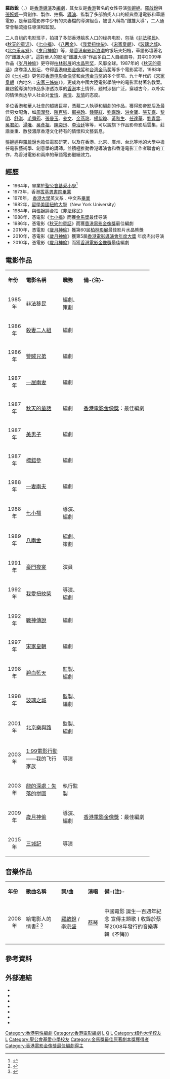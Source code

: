 {{藝人
|姓名 = 羅啟銳
|類型 = 導演
|圖片 =<!--建議使用自由版權圖像-->
|圖片尺寸 =
|圖片簡介 =
|本名 =
|外文名 =
|外文 = 
|羅馬拼音 = Law Kai-Yui 
|英文名 = Alex Law
|暱稱 =
|其他藝名 =
|國籍 = {{CHN-HKG}}
|民族 =
|籍貫 =
|出生日期 = {{birth date and age|1952|11|30}}
|出生地點 = {{HKG-1945}}
|逝世日期 =
|逝世地點 =
|職業 = 導演、編劇
|語言 =
|教育程度 = [[香港大學|香港大學]]英文系﹑中文系<br>{{USA}}[[紐約大學|紐約大學]]電影系碩士
|宗教信仰 =
|配偶 = [[張婉婷|張婉婷]]
|兒女 =
|父母 =
|音樂類型 =
|演奏樂器 =
|出道地點 =
|出道作 =
|出道日期 =
|代表作 =
|活躍年代 =
|唱片公司 =
|經紀公司 =
|網站 =
|相關團體 =
|獎項 =
|IMDb = 0492288
|現任成員 =
|過往成員 =
|音樂專輯 =
|電影 =
|主持節目 =
|電視劇 =
|廣播劇 =
|舞台劇 =
|書籍 =
| goldenhorseawards = '''[[金馬獎最佳原著劇本|最佳原著劇本]]'''<br>1988 《七小福》<br>1998 《玻璃之城》 <br>'''[[金馬獎最佳導演|最佳導演]]'''<br>1988 《七小福》
| hongkongfilmawards = '''[[香港電影金像獎最佳編劇|最佳編劇]]'''<br>1987 《[[秋天的童話|秋天的童話]]》 <br>2010 《[[歲月神偷|歲月神偷]]》 <br> 
'''[[香港電影金像獎最佳原創電影歌曲|最佳原創電影歌曲]]'''<br>2010 歲月輕狂 -《歲月神偷》
}}
'''羅啟銳'''（{{lang-en|'''Alex Law'''}}，{{bd|1952年|11月30日|||catIdx=L羅}}）是[[香港|香港]][[導演|導演]]及[[編劇|編劇]]，其女友是[[香港|香港]]著名的女性导演[[张婉婷|张婉婷]]。[[羅啟銳|羅啟銳]]與[[張婉婷|張婉婷]]一齊創作、製作、拍攝、[[導演|導演]]、監製了多部膾炙人口的經典香港電影和華語電影，是華語電影界中少有的夫妻檔的導演組合，被世人稱為“雌雄大導”，二人通常會輪流擔任導演和監製。

二人自组的电影班子，拍摄了多部香港脍炙人口的经典电影，包括《[[非法移民|非法移民]]》、《[[秋天的童话|秋天的童话]]》、《[[七小福_(1988年電影)|七小福]]》、《[[八两金|八两金]]》、《[[我爱扭纹柴|我爱扭纹柴]]》、《[[宋家皇朝|宋家皇朝]]》、《[[玻璃之城|玻璃之城]]》、《[[北京乐与怒|北京乐与怒]]》、《[[岁月神偷|岁月神偷]]》等，是[[香港电影新浪潮|香港电影新浪潮]]的银坛夫妇档，華語影壇著名的“雌雄大導”。這對華人的影壇“雌雄大導”作品多由二人自编自导，其中2009年作品《[[岁月神偷|岁月神偷]]》更夺得[[柏林影展|柏林影展]]的[[水晶熊奖|水晶熊奖]]，风靡全球。1987年的《[[秋天的童话|秋天的童话]]》席卷[[华人影坛|华人影坛]]，夺得[[香港电影金像奖|香港电影金像奖]]和[[台湾|台湾]][[金马奖|金马奖]]等多个電影奖项，1988年的《[[七小福_(1988年電影)|七小福]]》更包揽[[香港电影金像奖|香港电影金像奖]]和[[台湾|台湾]][[金马奖|金马奖]]的多个奖项。九十年代的《[[宋家皇朝|宋家皇朝]]（內地名：[[宋家三姊妹|宋家三姊妹]]）》，更成為中國大陸電影學院中的電影素材著名教案。羅啟銳導演的作品多渗透浓厚的[[香港|香港]]本土情怀，题材涉猎广泛，穿越古今，以朴实的情愫表达华人社会对[[爱情|爱情]]、[[亲情|亲情]]、[[友情|友情]]的态度。

多位香港和華人社會的超級巨星，憑藉二人執導和編劇的作品，獲得影帝影后及最佳男女配角，如[[周潤發|周潤發]]、[[陳百強|陳百強]]、[[鄭裕玲|鄭裕玲]]、[[鍾楚紅|鍾楚紅]]、[[劉嘉玲|劉嘉玲]]、[[洪金寶|洪金寶]]、[[張艾嘉|張艾嘉]]、[[黎明|黎明]]、[[舒淇|舒淇]]、[[毛舜筠|毛舜筠]]、[[張曼玉|張曼玉]]、[[姜文|姜文]]、[[金燕玲|金燕玲]]、[[楊紫瓊|楊紫瓊]]、[[黃秋生|黃秋生]]、[[任達華|任達華]]、[[劉青雲|劉青雲]]、[[吳君如|吳君如]]、[[湯唯|湯唯]]、[[吳彥祖|吳彥祖]]、[[陳奕迅|陳奕迅]]、[[李治廷|李治廷]]等等，可以說旗下作品影帝影后雲集，莊諧並重、散發濃厚香港文化特有的情懷和文藝氣息。

[[張婉婷|張婉婷]]與[[羅啟銳|羅啟銳]]也擔任電影研究，以及在香港、北京、廣州、台北等地的大學中擔任電影藝術學、創意學的講師。並積極推動香港導演會和香港電影工作者聯會的工作，為香港電影和兩岸的華語電影繼續效力。

==經歷==
*1964年，畢業於[[聖公會基愛小學|聖公會基愛小學]]<ref name="舊生成就">{{Cite web |url=http://www.keioi.edu.hk/AlumniAchievements.php |title=聖公會基愛小學〈舊生成就〉 |access-date=2017-11-17 |archive-date=2020-12-10 |archive-url=https://web.archive.org/web/20201210004701/http://www.keioi.edu.hk/AlumniAchievements.php |dead-url=no }}</ref>
*1973年，香港[[拔萃男書院|拔萃男書院]][[畢業|畢業]]
*1976年， [[香港大學|香港大學]]英文系﹑中文系[[畢業|畢業]]
*1982年，[[留學|留學]][[美國|美國]][[紐約大學|紐約大學]]（New York University）
*1984年，與[[張婉婷|張婉婷]]合拍《[[非法移民|非法移民]]》
*1988年，憑電影《[[七小福_(1988年電影)|七小福]]》而獲[[金馬獎|金馬獎]]最佳导演
*1986年，憑電影《[[秋天的童話|秋天的童話]]》而獲[[香港電影金像獎|香港電影金像獎]]最佳編劇
*2010年，憑電影《[[歲月神偷|歲月神偷]]》獲第60屆[[柏林影展|柏林影展]]最佳影片水晶熊獎
*2010年，憑電影《[[歲月神偷|歲月神偷]]》獲第5屆[[香港電影導演會年度大獎|香港電影導演會年度大獎]] 年度杰出导演
*2010年，憑電影《[[歲月神偷|歲月神偷]]》而獲[[香港電影金像獎|香港電影金像獎]]最佳編劇

==電影作品==
{|class="wikitable" width="750px"
|- style="background:cornflowerblue; color:white" align=center
|width=5|'''年份'''||width=100|'''電影名稱'''||width=50|'''職務'''||width=200|'''備-{注}-'''
|-
|align=center|1985年||[[非法移民_(電影)|非法移民]]||編劇、策劃||
|-
|align=center|1986年||[[殺妻二人組|殺妻二人組]]||編劇||
|-
|align=center|1986年||[[警賊兄弟|警賊兄弟]]||編劇||
|-
|align=center|1987年||[[一屋兩妻|一屋兩妻]]||編劇||
|-
|align=center|1987年||[[秋天的童話|秋天的童話]]||編劇||[[香港電影金像獎|香港電影金像獎]]：最佳編劇
|-
|align=center|1987年||[[美男子_(电影)|美男子]]||編劇||
|-
|align=center|1987年||[[標錯參|標錯參]]||編劇||
|-
|align=center|1988年||[[一妻兩夫|一妻兩夫]]||編劇||
|-
|align=center|1988年||[[七小福_(電影)|七小福]]||導演、編劇||
|-
|align=center|1989年||[[八兩金_(電影)|八兩金]]||編劇、策劃||
|-
|align=center|1991年||[[豪門夜宴_(1991年電影)|豪門夜宴]]||演員||
|-
|align=center|1992年||[[我愛扭紋柴|我愛扭紋柴]]||導演、編劇||
|-
|align=center|1992年||[[戰神傳說|戰神傳說]]||編劇||
|-
|align=center|1997年||[[宋家皇朝|宋家皇朝]]||編劇||
|-
|align=center|1998年||[[碧血藍天|碧血藍天]]||監製、編劇||
|-
|align=center|1998年||[[玻璃之城|玻璃之城]]||監製、編劇||
|-
|align=center|2001年||[[北京樂與路|北京樂與路]]||監製、編劇||
|-
|align=center|2003年||[[1:99電影行動|1:99電影行動]]——我的飞行家族||導演||
|-
|align=center|2003年||[[龍的深處：失落的拼圖|龍的深處：失落的拼圖]]||執行監製||
|-
|align=center|2009年||[[歲月神偷|歲月神偷]]||導演、編劇||[[香港電影金像獎|香港電影金像獎]]：最佳編劇
|-
|align=center|2015年||[[三城記_(2015年電影)|三城記]]||導演||
|}

==音樂作品==
{|class="wikitable" width="750px"
|- style="background:cornflowerblue; color:white" align=center
|width=15|'''年份'''||width=150|'''歌曲名稱'''||width=100|'''詞/曲'''||width=50|'''演唱'''||width=280|'''備-{注}-'''
|-
|align=center|2008年||給電影人的情書<ref>{{Cite web |url=https://baike.baidu.hk/item/%E7%B5%A6%E9%9B%BB%E5%BD%B1%E4%BA%BA%E7%9A%84%E6%83%85%E6%9B%B8/10013869 |title=百度百科：給電影人的情書  |access-date=2021-10-31 |archive-date=2021-10-31 |archive-url=https://web.archive.org/web/20211031081504/https://baike.baidu.hk/item/%E7%B5%A6%E9%9B%BB%E5%BD%B1%E4%BA%BA%E7%9A%84%E6%83%85%E6%9B%B8/10013869 |dead-url=no }}</ref> <ref>{{Cite web |url=https://www.youtube.com/watch?v=MuIaCHlSxDM |title=《披荊斬棘的哥哥》張晉&尹正&張智霖《給電影人的情書》柔軟又飽滿厚重的演繹一秒破防！MangoTV  |access-date=2021-10-31 |archive-date=2021-11-05 |archive-url=https://web.archive.org/web/20211105162708/https://www.youtube.com/watch?v=MuIaCHlSxDM |dead-url=no }}</ref> || [[羅啟銳|羅啟銳]] / [[李宗盛|李宗盛]]||[[蔡琴|蔡琴]]|| 中國電影 誕生一百週年紀念 宣傳主題歌
(
收錄於蔡琴2008年發行的音樂專輯《不悔》)

|}

==參考資料==
{{reflist}}

==外部連結==
* {{Sinaweibo|luoqirui}}
* {{Sinablog|luoqirui}}
* {{imdb name|0492288}}{{en}}
* {{Amg name|98916}}
* {{hkmdb name|5621}}
* {{douban people}}
* {{Mtime people|893096}}

{{金馬獎最佳導演|第25屆}}
{{金馬獎最佳原著劇本|第25·35屆}}
{{香港電影金像獎最佳編劇|第7·29屆}}
{{DEFAULTSORT: Law, Kai Yui}}
[[Category:香港男性編劇|Category:香港男性編劇]]
[[Category:香港電影編劇|Category:香港電影編劇]]
[[Category:香港电影導演|L]]
[[Category:羅姓|Q]]
[[Category:香港大學校友|L]]
[[Category:纽约大学校友|Category:纽约大学校友]]
[[Category:拔萃男書院校友|L]]
[[Category:聖公會基愛小學校友|Category:聖公會基愛小學校友]]
[[Category:金馬獎最佳原著劇本獎獲得者|Category:金馬獎最佳原著劇本獎獲得者]]
[[Category:香港電影金像獎最佳編劇得主|Category:香港電影金像獎最佳編劇得主]]